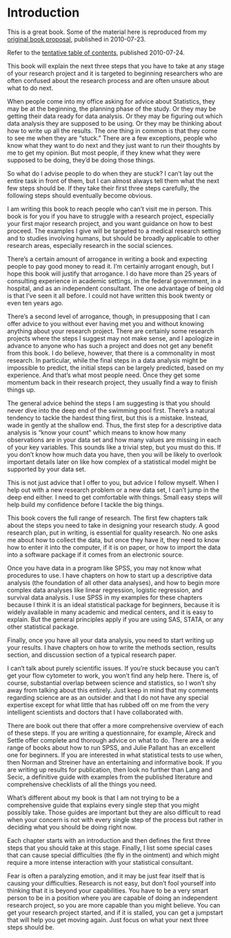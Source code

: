 # Introduction

This is a great book. Some of the material here is reproduced from my [original book proposal](http://www.pmean.com/10/SecondBook.html), published in 2010-07-23.

Refer to the [tentative table of contents](http://www.pmean.com/10/Contents.html), published 2010-07-24.

This book will explain the next three steps that you have to take at any stage of your research project and it is targeted to beginning researchers who are often confused about the research process and are often unsure about what to do next.

When people come into my office asking for advice about Statistics, they may be at the beginning, the planning phase of the study. Or they may be getting their data ready for data analysis. Or they may be figuring out which data analysis they are supposed to be using. Or they may be thinking about how to write up all the results. The one thing in common is that they come to see me when they are "stuck." There are a few exceptions, people who know what they want to do next and they just want to run their thoughts by me to get my opinion. But most people, if they knew what they were supposed to be doing, they'd be doing those things.

So what do I advise people to do when they are stuck? I can't lay out the entire task in front of them, but I can almost always tell them what the next few steps should be. If they take their first three steps carefully, the following steps should eventually become obvious.

I am writing this book to reach people who can't visit me in person. This book is for you if you have to struggle with a research project, especially your first major research project, and you want guidance on how to best proceed. The examples I give will be targeted to a medical research setting and to studies involving humans, but should be broadly applicable to other research areas, especially research in the social sciences.

There's a certain amount of arrogance in writing a book and expecting people to pay good money to read it. I'm certainly arrogant enough, but I hope this book will justify that arrogance. I do have more than 25 years of consulting experience in academic settings, in the federal government, in a hospital, and as an independent consultant. The one advantage of being old is that I've seen it all before. I could not have written this book twenty or even ten years ago.

There's a second level of arrogance, though, in presupposing that I can offer advice to you without ever having met you and without knowing anything about your research project. There are certainly some research projects where the steps I suggest may not make sense, and I apologize in advance to anyone who has such a project and does not get any benefit from this book. I do believe, however, that there is a commonality in most research. In particular, while the final steps in a data analysis might be impossible to predict, the initial steps can be largely predicted, based on my experience. And that's what most people need. Once they get some momentum back in their research project, they usually find a way to finish things up.

The general advice behind the steps I am suggesting is that you should never dive into the deep end of the swimming pool first. There's a natural tendency to tackle the hardest thing first, but this is a mistake. Instead, wade in gently at the shallow end. Thus, the first step for a descriptive data analysis is "know your count" which means to know how many observations are in your data set and how many values are missing in each of your key variables. This sounds like a trivial step, but you must do this. If you don't know how much data you have, then you will be likely to overlook important details later on like how complex of a statistical model might be supported by your data set.

This is not just advice that I offer to you, but advice I follow myself. When I help out with a new research problem or a new data set, I can't jump in the deep end either. I need to get comfortable with things. Small easy steps will help build my confidence before I tackle the big things.

This book covers the full range of research. The first few chapters talk about the steps you need to take in designing your research study. A good research plan, put in writing, is essential for quality research. No one asks me about how to collect the data, but once they have it, they need to know how to enter it into the computer, if it is on paper, or how to import the data into a software package if it comes from an electronic source.

Once you have data in a program like SPSS, you may not know what procedures to use. I have chapters on how to start up a descriptive data analysis (the foundation of all other data analyses), and how to begin more complex data analyses like linear regression, logistic regression, and survival data analysis. I use SPSS in my examples for these chapters because I think it is an ideal statistical package for beginners, because it is widely available in many academic and medical centers, and it is easy to explain. But the general principles apply if you are using SAS, STATA, or any other statistical package.

Finally, once you have all your data analysis, you need to start writing up your results. I have chapters on how to write the methods section, results section, and discussion section of a typical research paper.

I can't talk about purely scientific issues. If you're stuck because you can't get your flow cytometer to work, you won't find any help here. There is, of course, substantial overlap between science and statistics, so I won't shy away from talking about this entirely. Just keep in mind that my comments regarding science are as an outsider and that I do not have any special expertise except for what little that has rubbed off on me from the very intelligent scientists and doctors that I have collaborated with.

There are book out there that offer a more comprehensive overview of each of these steps. If you are writing a questionnaire, for example, Alreck and Settle offer complete and thorough advice on what to do. There are a wide range of books about how to run SPSS, and Julie Pallant has an excellent one for beginners. If you are interested in what statistical tests to use when, then Norman and Streiner have an entertaining and informative book. If you are writing up results for publication, then look no further than Lang and Secic, a definitive guide with examples from the published literature and comprehensive checklists of all the things you need.

What's different about my book is that I am not trying to be a comprehensive guide that explains every single step that you might possibly take. Those guides are important but they are also difficult to read when your concern is not with every single step of the process but rather in deciding what you should be doing right now.

Each chapter starts with an introduction and then defines the first three steps that you should take at this stage. Finally, I list some special cases that can cause special difficulties (the fly in the ointment) and which might require a more intense interaction with your statistical consultant.

Fear is often a paralyzing emotion, and it may be just fear itself that is causing your difficulties. Research is not easy, but don't fool yourself into thinking that it is beyond your capabilities. You have to be a very smart person to be in a position where you are capable of doing an independent research project, so you are more capable than you might believe. You can get your research project started, and if it is stalled, you can get a jumpstart that will help you get moving again. Just focus on what your next three steps should be.

